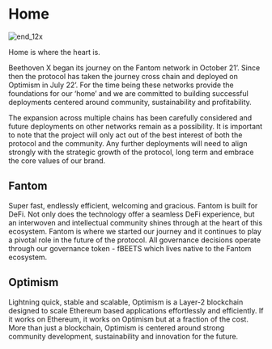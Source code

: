 # Home
![end_12x](https://user-images.githubusercontent.com/109503546/217849328-d442d555-3610-4301-bdb2-b9ab852a1633.png)

Home is where the heart is.

Beethoven X began its journey on the Fantom network in October 21’. Since then the protocol has taken the journey cross chain and deployed on Optimism in July 22’. For the time being these networks provide the foundations for our ‘home’ and we are committed to building  successful deployments centered around community, sustainability and profitability. 

The expansion across multiple chains has been carefully considered and future deployments on other networks remain as a possibility.  It is important to note that the project will only act out of the best interest of both the protocol and the community.  Any further deployments will need to align strongly with the strategic growth of the protocol, long term and embrace the core values of our brand.


## Fantom

Super fast, endlessly efficient, welcoming and gracious. Fantom is built for DeFi. Not only does the technology offer a seamless DeFi experience, but an interwoven and intellectual community shines through at the heart of this ecosystem. Fantom is where we started our journey and it continues to play a pivotal role in the future of the protocol. All governance decisions operate through our governance token - fBEETS which lives native to the Fantom 
ecosystem.



## Optimism

Lightning quick, stable and scalable, Optimism is a Layer-2 blockchain designed to scale Ethereum based applications effortlessly and efficiently. If it works on Ethereum, it works on Optimism but at a fraction of the cost. More than just a blockchain, Optimism is centered around strong community development, sustainability and innovation for the future. 
